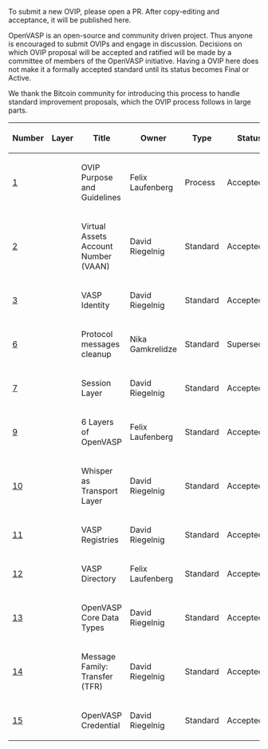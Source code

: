 To submit a new OVIP, please open a PR. After copy-editing and acceptance, it will be published here.

OpenVASP is an open-source and community driven project. Thus anyone is encouraged to submit OVIPs and engage in discussion. Decisions on which OVIP proposal will be accepted and ratified will be made by a committee of members of the OpenVASP initiative.
Having a OVIP here does not make it a formally accepted standard until its status becomes Final or Active.

We thank the Bitcoin community for introducing this process to handle standard improvement proposals, which the OVIP process follows in large parts.

{| class="wikitable sortable" style="width: auto; text-align: center; font-size: smaller; table-layout: fixed;"
!Number
!Layer
!Title
!Owner
!Type
!Status
|- style="background-color: #ffcfcf"
| [[ovip-0001.mediawiki|1]]
|
| OVIP Purpose and Guidelines
| Felix Laufenberg
| Process
| Accepted
|-
| [[ovip-0002.md|2]]
|
| Virtual Assets Account Number (VAAN)
| David Riegelnig
| Standard
| Accepted
|-
| [[ovip-0003.md|3]]
|
| VASP Identity
| David Riegelnig
| Standard
| Accepted
|-
| [[ovip-0006.md|6]]
|
| Protocol messages cleanup
| Nika Gamkrelidze
| Standard
| Superseded
|-
| [[ovip-0007.md|7]]
|
| Session Layer
| David Riegelnig
| Standard
| Accepted
|-
| [[ovip-0009.md|9]]
|
| 6 Layers of OpenVASP
| Felix Laufenberg
| Standard
| Accepted
|-
| [[ovip-0010.md|10]]
|
| Whisper as Transport Layer
| David Riegelnig
| Standard
| Accepted
|-
| [[ovip-0011.md|11]]
|
| VASP Registries
| David Riegelnig
| Standard
| Accepted
|-
| [[ovip-0012.md|12]]
|
| VASP Directory
| Felix Laufenberg
| Standard
| Accepted
|-
| [[ovip-0013.md|13]]
|
| OpenVASP Core Data Types
| David Riegelnig
| Standard
| Accepted
|-
| [[ovip-0014.md|14]]
|
| Message Family: Transfer (TFR)
| David Riegelnig
| Standard
| Accepted
|-
| [[ovip-0015.md|15]]
|
| OpenVASP Credential
| David Riegelnig
| Standard
| Accepted
|}

<!-- IMPORTANT!  See the instructions at the top of this page, do NOT JUST add OVIPs here! -->
